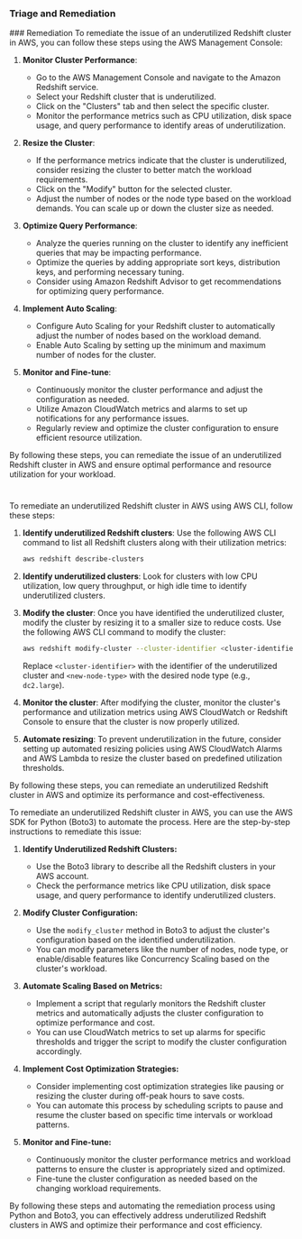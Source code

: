 
### Triage and Remediation
<Tabs>
<Tab title='Remediation'>
### Remediation

<AccordionGroup>
<Accordion title='Using Console' defaultOpen='true'>
To remediate the issue of an underutilized Redshift cluster in AWS, you can follow these steps using the AWS Management Console:

1. **Monitor Cluster Performance**:
   - Go to the AWS Management Console and navigate to the Amazon Redshift service.
   - Select your Redshift cluster that is underutilized.
   - Click on the "Clusters" tab and then select the specific cluster.
   - Monitor the performance metrics such as CPU utilization, disk space usage, and query performance to identify areas of underutilization.

2. **Resize the Cluster**:
   - If the performance metrics indicate that the cluster is underutilized, consider resizing the cluster to better match the workload requirements.
   - Click on the "Modify" button for the selected cluster.
   - Adjust the number of nodes or the node type based on the workload demands. You can scale up or down the cluster size as needed.

3. **Optimize Query Performance**:
   - Analyze the queries running on the cluster to identify any inefficient queries that may be impacting performance.
   - Optimize the queries by adding appropriate sort keys, distribution keys, and performing necessary tuning.
   - Consider using Amazon Redshift Advisor to get recommendations for optimizing query performance.

4. **Implement Auto Scaling**:
   - Configure Auto Scaling for your Redshift cluster to automatically adjust the number of nodes based on the workload demand.
   - Enable Auto Scaling by setting up the minimum and maximum number of nodes for the cluster.

5. **Monitor and Fine-tune**:
   - Continuously monitor the cluster performance and adjust the configuration as needed.
   - Utilize Amazon CloudWatch metrics and alarms to set up notifications for any performance issues.
   - Regularly review and optimize the cluster configuration to ensure efficient resource utilization.

By following these steps, you can remediate the issue of an underutilized Redshift cluster in AWS and ensure optimal performance and resource utilization for your workload.

#
</Accordion>

<Accordion title='Using CLI'>
To remediate an underutilized Redshift cluster in AWS using AWS CLI, follow these steps:

1. **Identify underutilized Redshift clusters**: Use the following AWS CLI command to list all Redshift clusters along with their utilization metrics:
   ```bash
   aws redshift describe-clusters
   ```

2. **Identify underutilized clusters**: Look for clusters with low CPU utilization, low query throughput, or high idle time to identify underutilized clusters.

3. **Modify the cluster**: Once you have identified the underutilized cluster, modify the cluster by resizing it to a smaller size to reduce costs. Use the following AWS CLI command to modify the cluster:
   ```bash
   aws redshift modify-cluster --cluster-identifier <cluster-identifier> --node-type <new-node-type>
   ```
   Replace `<cluster-identifier>` with the identifier of the underutilized cluster and `<new-node-type>` with the desired node type (e.g., `dc2.large`).

4. **Monitor the cluster**: After modifying the cluster, monitor the cluster's performance and utilization metrics using AWS CloudWatch or Redshift Console to ensure that the cluster is now properly utilized.

5. **Automate resizing**: To prevent underutilization in the future, consider setting up automated resizing policies using AWS CloudWatch Alarms and AWS Lambda to resize the cluster based on predefined utilization thresholds.

By following these steps, you can remediate an underutilized Redshift cluster in AWS and optimize its performance and cost-effectiveness.
</Accordion>

<Accordion title='Using Python'>
To remediate an underutilized Redshift cluster in AWS, you can use the AWS SDK for Python (Boto3) to automate the process. Here are the step-by-step instructions to remediate this issue:

1. **Identify Underutilized Redshift Clusters:**
   - Use the Boto3 library to describe all the Redshift clusters in your AWS account.
   - Check the performance metrics like CPU utilization, disk space usage, and query performance to identify underutilized clusters.

2. **Modify Cluster Configuration:**
   - Use the `modify_cluster` method in Boto3 to adjust the cluster's configuration based on the identified underutilization.
   - You can modify parameters like the number of nodes, node type, or enable/disable features like Concurrency Scaling based on the cluster's workload.

3. **Automate Scaling Based on Metrics:**
   - Implement a script that regularly monitors the Redshift cluster metrics and automatically adjusts the cluster configuration to optimize performance and cost.
   - You can use CloudWatch metrics to set up alarms for specific thresholds and trigger the script to modify the cluster configuration accordingly.

4. **Implement Cost Optimization Strategies:**
   - Consider implementing cost optimization strategies like pausing or resizing the cluster during off-peak hours to save costs.
   - You can automate this process by scheduling scripts to pause and resume the cluster based on specific time intervals or workload patterns.

5. **Monitor and Fine-tune:**
   - Continuously monitor the cluster performance metrics and workload patterns to ensure the cluster is appropriately sized and optimized.
   - Fine-tune the cluster configuration as needed based on the changing workload requirements.

By following these steps and automating the remediation process using Python and Boto3, you can effectively address underutilized Redshift clusters in AWS and optimize their performance and cost efficiency.
</Accordion>

</AccordionGroup>
</Tab>
</Tabs>

